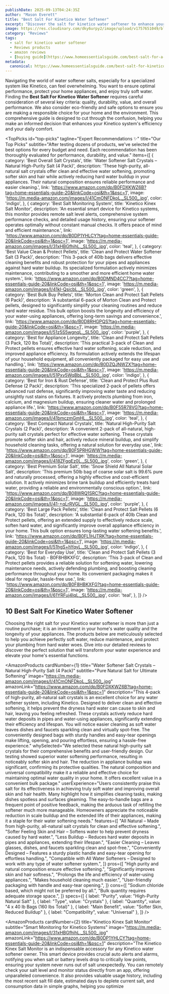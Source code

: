 ```yaml
---
publishDate: 2025-09-13T04:24:35Z
author: "Mason Everett"
title: "Best Salt For Kinetico Water Softener"
excerpt: "Discover the salt for kinetico water softener to enhance your experience. Find top solutions based on thorough testing and reviews."
image: https://res.cloudinary.com/dky6urpy2/image/upload/v1757651049/blog_image_1757651049_safx8v.webp
category: "Reviews"
tags:
  - salt for kinetico water softener
  - Reviews products
  - amazon reviews
  - [buying guide](https://www.homeessentialsguide.com/best-salt-for-a-water-softener)
metadata:
  canonical: https://www.homeessentialsguide.com/best-salt-for-kinetico-water-softener
---
```



Navigating the world of water softener salts, especially for a specialized system like Kinetico, can feel overwhelming. You want to ensure optimal performance, protect your home appliances, and enjoy truly soft water. Finding the **Best Salt For Kinetico Water Softener** requires careful consideration of several key criteria: quality, durability, value, and overall performance. We also consider eco-friendly and safe options to ensure you are making a responsible choice for your home and the environment. This comprehensive guide is designed to cut through the confusion, helping you make an informed decision that enhances your Kinetico system's efficiency and your daily comfort.

<TopPicks
  id="top-picks"
  tagline="Expert Recommendations ✨"
  title="Our Top Picks"
  subtitle="After testing dozens of products, we've selected the best options for every budget and need. Each recommendation has been thoroughly evaluated for performance, durability, and value."
  items={[
    {
      category: 'Best Overall Salt Crystals',
      title: 'Water Softener Salt Crystals – Natural High-Purity Salt (4 Pack)',
      description: 'These high-purity, all-natural salt crystals offer clean and effective water softening, promoting softer skin and hair while actively reducing hard water buildup in your appliances. Their natural composition ensures reliable performance and easier cleaning.',
      link: 'https://www.amazon.com/dp/B0FDXKWZ6B?tag=home-essentials-guide-20&linkCode=osi&th=1&psc=1',
      image: 'https://m.media-amazon.com/images/I/41CmONFDkoL._SL500_.jpg',
      color: 'indigo',
    },
    {
      category: 'Best Salt Monitoring System',
      title: 'Kinetico Kinex Salt Monitor',
      description: 'An essential smart device for Kinetico systems, this monitor provides remote salt level alerts, comprehensive system performance checks, and detailed usage history, ensuring your softener operates optimally without constant manual checks. It offers peace of mind and efficient maintenance.',
      link: 'https://www.amazon.com/dp/B0DP1YHLCY?tag=home-essentials-guide-20&linkCode=osi&th=1&psc=1',
      image: 'https://m.media-amazon.com/images/I/31xHBGfhihL._SL500_.jpg',
      color: 'teal',
    },
    {
      category: 'Best Value Clean & Protect Pellets',
      title: 'Clean and Protect Water Softener Salt (3 Pack)',
      description: 'This 3-pack of 40lb bags delivers effective cleaning benefits and robust protection for your pipes and appliances against hard water buildup. Its specialized formulation actively minimizes maintenance, contributing to a smoother and more efficient home water system.',
      link: 'https://www.amazon.com/dp/B0DMND4CC7?tag=home-essentials-guide-20&linkCode=osi&th=1&psc=1',
      image: 'https://m.media-amazon.com/images/I/41kI-QsicbL._SL500_.jpg',
      color: 'green',
    },
    {
      category: 'Best Bulk Buy Pellets',
      title: 'Morton Clean and Protect Salt Pellets (6 Pack)',
      description: 'A substantial 6-pack of Morton Clean and Protect pellets, designed to significantly simplify your cleaning routines and reduce hard water residue. This bulk option boosts the longevity and efficiency of your water-using appliances, offering long-term savings and convenience.',
      link: 'https://www.amazon.com/dp/B0D8RHGPQS?tag=home-essentials-guide-20&linkCode=osi&th=1&psc=1',
      image: 'https://m.media-amazon.com/images/I/51z5S5wgnqL._SL500_.jpg',
      color: 'purple',
    },
    {
      category: 'Best for Appliance Longevity',
      title: 'Clean and Protect Salt Pellets (3 Pack, 120 lbs Total)',
      description: 'This practical 3-pack of Clean and Protect pellets ensures effective hard water softening, scale reduction, and improved appliance efficiency. Its formulation actively extends the lifespan of your household equipment, all conveniently packaged for easy use and handling.',
      link: 'https://www.amazon.com/dp/B0DZQJNWZX?tag=home-essentials-guide-20&linkCode=osi&th=1&psc=1',
      image: 'https://m.media-amazon.com/images/I/51Pxv5WqBbL._SL500_.jpg',
      color: 'indigo',
    },
    {
      category: 'Best for Iron & Rust Defense',
      title: 'Clean and Protect Plus Rust Defense (2 Pack)',
      description: 'This specialized 2-pack of pellets offers advanced rust defense, significantly improving water taste and reducing unsightly rust stains on fixtures. It actively protects plumbing from iron, calcium, and magnesium buildup, ensuring cleaner water and prolonged appliance life.',
      link: 'https://www.amazon.com/dp/B0F55R78VG?tag=home-essentials-guide-20&linkCode=osi&th=1&psc=1',
      image: 'https://m.media-amazon.com/images/I/41bmczmGmHL._SL500_.jpg',
      color: 'teal',
    },
    {
      category: 'Best Compact Natural Crystals',
      title: 'Natural High-Purity Salt Crystals (2 Pack)',
      description: 'A convenient 2-pack of all-natural, high-purity salt crystals perfect for effective water softening. These crystals promote softer skin and hair, actively reduce mineral buildup, and simplify household cleaning tasks, offering a natural solution for everyday use.',
      link: 'https://www.amazon.com/dp/B0F5PRHGWW?tag=home-essentials-guide-20&linkCode=osi&th=1&psc=1',
      image: 'https://m.media-amazon.com/images/I/418ZFgqEz0L._SL500_.jpg',
      color: 'green',
    },
    {
      category: 'Best Premium Solar Salt',
      title: 'Snow Shield All Natural Solar Salt',
      description: 'This premium 50lb bag of coarse solar salt is 99.6% pure and naturally processed, offering a highly effective and cost-efficient solution. It actively minimizes brine tank buildup and efficiently treats hard water, providing a reliable and environmentally conscious option.',
      link: 'https://www.amazon.com/dp/B08WRQ1SRC?tag=home-essentials-guide-20&linkCode=osi&th=1&psc=1',
      image: 'https://m.media-amazon.com/images/I/41-+qLrRVGL._SL500_.jpg',
      color: 'purple',
    },
    {
      category: 'Best Large Pack Pellets',
      title: 'Clean and Protect Salt Pellets (6 Pack, 120 lbs Total)',
      description: 'A substantial 6-pack of 40lb Clean and Protect pellets, offering an extended supply to effectively reduce scale, soften hard water, and significantly improve overall appliance efficiency in your home. This bulk option ensures long-lasting water softening benefits.',
      link: 'https://www.amazon.com/dp/B0FL1HJTRK?tag=home-essentials-guide-20&linkCode=osi&th=1&psc=1',
      image: 'https://m.media-amazon.com/images/I/51hgS+hYqyL._SL500_.jpg',
      color: 'indigo',
    },
    {
      category: 'Best for Everyday Use',
      title: 'Clean and Protect Salt Pellets (3 Pack, 120 lbs Total) - B0F8HBKXFG',
      description: 'This 3-pack of Clean and Protect pellets provides a reliable solution for softening water, lowering maintenance needs, actively defending plumbing, and boosting cleaning performance throughout your home. Its convenient packaging makes it ideal for regular, hassle-free use.',
      link: 'https://www.amazon.com/dp/B0F8HBKXFG?tag=home-essentials-guide-20&linkCode=osi&th=1&psc=1',
      image: 'https://m.media-amazon.com/images/I/61YRFuj4IqL._SL500_.jpg',
      color: 'teal',
    },
  ]}
/>

## 10 Best Salt For Kinetico Water Softener

Choosing the right salt for your Kinetico water softener is more than just a routine purchase; it is an investment in your home's water quality and the longevity of your appliances. The products below are meticulously selected to help you achieve perfectly soft water, reduce maintenance, and protect your plumbing from hard water woes. Dive into our detailed reviews to discover the perfect solution that will transform your water experience and elevate your home's essential functions.

<AmazonProducts
  cardNumber={1}
  title="Water Softener Salt Crystals – Natural High-Purity Salt (4 Pack)"
  subtitle="Pure Natural Salt for Ultimate Softening"
  image="https://m.media-amazon.com/images/I/41CmONFDkoL._SL500_.jpg"
  amazonLink="https://www.amazon.com/dp/B0FDXKWZ6B?tag=home-essentials-guide-20&linkCode=osi&th=1&psc=1"
  description="This 4-pack of high-purity, all-natural salt crystals is an excellent choice for any water softener system, including Kinetico. Designed to deliver clean and effective softening, it helps prevent the dryness hard water can cause to skin and hair, leaving you feeling refreshed. These crystals actively reduce hard water deposits in pipes and water-using appliances, significantly extending their efficiency and lifespan. You will notice easier cleaning as soft water leaves dishes and faucets sparkling clean and virtually spot-free. The conveniently designed bags with sturdy handles and easy-tear openings make lifting, opening, and pouring effortless, ensuring a hassle-free experience."
  whySelected="We selected these natural high-purity salt crystals for their comprehensive benefits and user-friendly design. Our testing showed superior water softening performance, resulting in noticeably softer skin and hair. The reduction in appliance buildup was significant, confirming its protective qualities. The natural composition and universal compatibility make it a reliable and effective choice for maintaining optimal water quality in your home. It offers excellent value in a convenient bulk package."
  userExperience="Users consistently praise this salt for its effectiveness in achieving truly soft water and improving overall skin and hair health. Many highlight how it simplifies cleaning tasks, making dishes spotless and surfaces gleaming. The easy-to-handle bags are a frequent point of positive feedback, making the arduous task of refilling the softener much more manageable. Homeowners appreciate the noticeable reduction in scale buildup and the extended life of their appliances, making it a staple for their water softening needs."
  features={[
    "All Natural – Made from high-purity, all-natural salt crystals for clean and effective softening.",
    "Softer Feeling Skin and Hair – Softens water to help prevent dryness caused by hard water.",
    "Less Buildup – Reduces hard water deposits in pipes and appliances, extending their lifespan.",
    "Easier Cleaning – Leaves glasses, dishes, and faucets sparkling clean and spot-free.",
    "Conveniently Designed – Features a sturdy plastic handle and easy-tear opening for effortless handling.",
    "Compatible with All Water Softeners – Designed to work with any type of water softener system.",
  ]}
  pros={[
    "High purity and natural composition ensure effective softening.",
    "Significantly improves skin and hair softness.",
    "Prolongs the life and efficiency of water-using appliances.",
    "Makes household cleaning much easier.",
    "User-friendly packaging with handle and easy-tear opening.",
  ]}
  cons={[
    "Sodium chloride based, which might not be preferred by all.",
    "Bulk quantity requires adequate storage space.",
  ]}
  specs={[
    { label: "Purity", value: "High-Purity Natural Salt" },
    { label: "Type", value: "Crystals" },
    { label: "Quantity", value: "4 x 40 lb Bags (160 lbs Total)" },
    { label: "Main Benefit", value: "Softer Skin, Reduced Buildup" },
    { label: "Compatibility", value: "Universal" },
  ]}
/>

<AmazonProducts
  cardNumber={2}
  title="Kinetico Kinex Salt Monitor"
  subtitle="Smart Monitoring for Kinetico Systems"
  image="https://m.media-amazon.com/images/I/31xHBGfhihL._SL500_.jpg"
  amazonLink="https://www.amazon.com/dp/B0DP1YHLCY?tag=home-essentials-guide-20&linkCode=osi&th=1&psc=1"
  description="The Kinetico Kinex Salt Monitor is an indispensable accessory for any Kinetico water softener owner. This smart device provides crucial auto alerts and alarms, notifying you when salt or battery levels drop to critically low points, ensuring your system never runs out of salt unexpectedly. You can remotely check your salt level and monitor status directly from an app, offering unparalleled convenience. It also provides valuable usage history, including the most recent salt fill date, estimated days to deplete current salt, and consumption data in simple graphs, helping you optimize